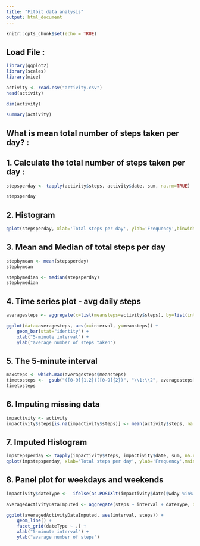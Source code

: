 ```yaml
---
title: "Fitbit data analysis"
output: html_document
---
```


```r
knitr::opts_chunk$set(echo = TRUE)
```

## Load File :

```r

library(ggplot2)
library(scales)
library(mice)

activity <- read.csv("activity.csv")
head(activity)

dim(activity)

summary(activity)

```


## What is mean total number of steps taken per day? :

## 1. Calculate the total number of steps taken per day :



```r

stepsperday <- tapply(activity$steps, activity$date, sum, na.rm=TRUE)

stepsperday

```
## 2. Histogram

```r

qplot(stepsperday, xlab='Total steps per day', ylab='Frequency',binwidth=100)

```

## 3. Mean and Median of total steps per day


```r
stepbymean <- mean(stepsperday)
stepbymean

stepbymedian <- median(stepsperday)
stepbymedian
```

## 4. Time series plot - avg daily steps 

```r
averagesteps <- aggregate(x=list(meansteps=activity$steps), by=list(interval=activity$interval), FUN=mean, na.rm=TRUE)

ggplot(data=averagesteps, aes(x=interval, y=meansteps)) +
    geom_bar(stat="identity") +
    xlab("5-minute interval") +
    ylab("average number of steps taken") 
```

## 5. The 5-minute interval 


```r
maxsteps <- which.max(averagesteps$meansteps)
timetosteps <-  gsub("([0-9]{1,2})([0-9]{2})", "\\1:\\2", averagesteps[maxsteps,'interval'])
timetosteps
```

## 6. Imputing missing data 


```r
impactivity <- activity
impactivity$steps[is.na(impactivity$steps)] <- mean(activity$steps, na.rm=TRUE)
```

## 7. Imputed Histogram 



```r
impstepsperday <- tapply(impactivity$steps, impactivity$date, sum, na.rm=TRUE)
qplot(impstepsperday, xlab='Total steps per day', ylab='Frequency',main="Total Number of Steps Taken Each Day (Imputed)",binwidth=100)
```

## 8. Panel plot for weekdays and weekends


```r
impactivity$dateType <-  ifelse(as.POSIXlt(impactivity$date)$wday %in% c(0,6), 'weekend', 'weekday')

averagedActivityDataImputed <- aggregate(steps ~ interval + dateType, data=impactivity, mean)

ggplot(averagedActivityDataImputed, aes(interval, steps)) + 
    geom_line() + 
    facet_grid(dateType ~ .) +
    xlab("5-minute interval") + 
    ylab("avarage number of steps")

```

